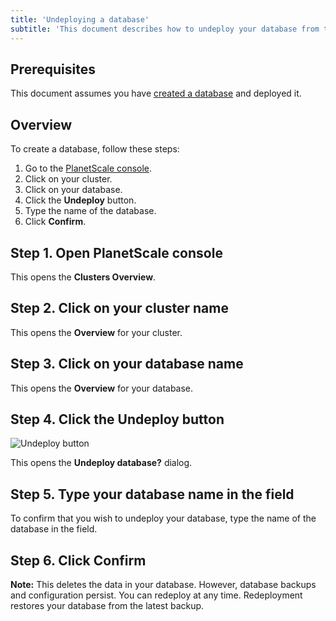 ```yaml
---
title: 'Undeploying a database'
subtitle: 'This document describes how to undeploy your database from the PlanetScale console. This will delete the data in the database.'
---
```


## Prerequisites

This document assumes you have [created a database](creating-database) and deployed it.

## Overview

To create a database, follow these steps:

1. Go to the [PlanetScale console](https://console.planetscale.com).
1. Click on your cluster.
1. Click on your database.
1. Click the **Undeploy** button.
1. Type the name of the database.
1. Click **Confirm**.

## Step 1. Open PlanetScale console

This opens the **Clusters Overview**.

## Step 2. Click on your cluster name

This opens the **Overview** for your cluster.

## Step 3. Click on your database name

This opens the **Overview** for your database.

## Step 4. Click the Undeploy button

![Undeploy button](/img/v1/undeploy.png)

This opens the **Undeploy database?** dialog.

## Step 5. Type your database name in the field

To confirm that you wish to undeploy your database, type the name of the database in the field.

## Step 6. Click Confirm

**Note:** This deletes the data in your database. However, database backups and configuration persist. You can redeploy at any time. Redeployment restores your database from the latest backup.
